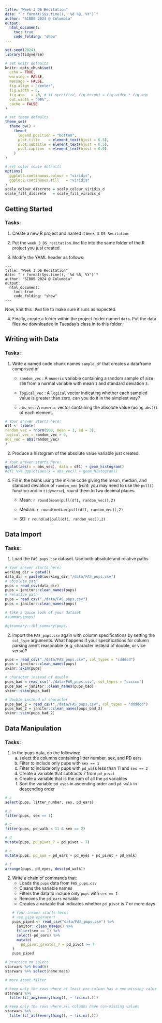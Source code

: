 ```yaml
---
title: "Week 3 DS Recitation"
date: "`r format(Sys.time(), '%d %B, %Y')`"
author: "SIBDS 2024 @ Columbia" 
output: 
  html_document:
    toc: true
    code_folding: "show"
---
```


```r
set.seed(2024)
library(tidyverse)

# set knitr defaults
knitr::opts_chunk$set(
  echo = TRUE,
  warning = FALSE,
  message = FALSE,
  fig.align = "center",
  fig.width = 6,
  fig.asp   = .6, # if specified, fig.height = fig.width * fig.asp
  out.width = "90%",
  cache = FALSE
)

# set theme defaults
theme_set(
  theme_bw() +
    theme(
      legend.position = "bottom",
      plot.title    = element_text(hjust = 0.5),
      plot.subtitle = element_text(hjust = 0.5),
      plot.caption  = element_text(hjust = 0.0)
    )
)

# set color scale defaults
options(
  ggplot2.continuous.colour = "viridis",
  ggplot2.continuous.fill   = "viridis"
)
scale_colour_discrete = scale_colour_viridis_d
scale_fill_discrete   = scale_fill_viridis_d
```

## Getting Started

### Tasks:

1. Create a new R project and named it `Week 3 DS Recitation`

2. Put the `week_3_DS_recitation.Rmd` file into the same folder of the R project you just created. 

3. Modify the YAML header as follows:

```
---
title: "Week 3 DS Recitation"
date: "`r format(Sys.time(), '%d %B, %Y')`"
author: "SIBDS 2024 @ Columbia" 
output: 
  html_document:
    toc: true
    code_folding: "show"
---
```

   Now, knit this `.Rmd` file to make sure it runs as expected.

4. Finally, create a folder within the project folder named `data`. Put the data files we downloaded in Tuesday's class in to this folder. 

## Writing with Data

### Tasks:

  1. Write a named code chunk names `sample_df` that creates a dataframe comprised of
  
      * `random_vec` : A `numeric` variable containing a random sample of size `500` from a normal variable with mean `1` and standard deviation `3`.
    
      * `logical_vec` : A `logical` vector indicating whether each sampled value is greater than zero, can you do it in the simplest way?
    
      * `abs_vec`: A `numeric` vector containing the absolute value (using `abs()`) of each element. 
  
```r
# Your answer starts here: 
df1 <- tibble(
random_vec = rnorm(500, mean = 1, sd = 3),
logical_vec = random_vec > 0,
abs_vec = abs(random_vec)
)
```
  

  2. Produce a histogram of the absolute value variable just created.
  
```r
# Your answer starts here:  
ggplot(aes(x = abs_vec), data = df1) + geom_histogram()
#df1 %>% ggplot(aes(x = abs_vec)) + geom_histogram()
```
  


  4. Fill in the blank using the in-line code giving the mean, median, and standard deviation of `random_vec` (*Hint*: you may need to use the `pull()` function and  in `tidyverse`), round them to two decimal places.
  
      * Mean: `r round(mean(pull(df1, random_vec)),2)`
  
      * Median: `r round(median(pull(df1, random_vec)),2)`   
  
      * SD: `r round(sd(pull(df1, random_vec)),2)`

## Data Import

### Tasks:

  1. Load the `FAS_pups.csv` dataset. Use both absolute and relative paths
  
```r
# Your answer starts here:  
working_dir = getwd()
data_dir = paste0(working_dir,"/data/FAS_pups.csv")
# absolute path
pups = read_csv(data_dir)
pups = janitor::clean_names(pups)
# relative path
pups = read_csv("./data/FAS_pups.csv")
pups = janitor::clean_names(pups)

# Take a quick look of your dataset
#summary(pups)

#gtsummary::tbl_summary(pups)

```
  
2. Import the `FAS_pups.csv` again with column specifications by setting the `col_type` arguments. What happens if your specifications for column parsing aren’t reasonable (e.g. character instead of double, or vice versa)? 

```r
pups = read_csv("./data/FAS_pups.csv", col_types = "cddddd")
pups = janitor::clean_names(pups)
skimr::skim(pups)
```

```r
# character instead of double 
pups_bad = read_csv("./data/FAS_pups.csv", col_types = "cccccc")
pups_bad = janitor::clean_names(pups_bad)
skimr::skim(pups_bad) 
```


```r
# double instead of character
pups_bad_2 = read_csv("./data/FAS_pups.csv", col_types = "dddddd")
pups_bad_2 = janitor::clean_names(pups_bad_2)
skimr::skim(pups_bad_2)
```


## Data Manipulation

### Tasks:

  1. In the pups data, do the following:
      a. select the columns containing litter number, sex, and PD ears
      b. Filter to include only pups with `sex == 1`
      c. Filter to include only pups with `pd_walk` less than 11 and `sex == 2`
      d. Create a variable that subtracts 7 from `pd_pivot`
      e. Create a variable that is the sum of all the `pd` variables
      f. Sort the variable `pd_eyes` in ascending order and `pd_walk` in descending order

```r
# a
select(pups, litter_number, sex, pd_ears)
```

```r
# b
filter(pups, sex == 1)
```

```r
# c
filter(pups, pd_walk < 11 & sex == 2)
```

```r
# d
mutate(pups, pd_pivot_7 = pd_pivot - 7)
```

```r
# e
mutate(pups, pd_sum = pd_ears + pd_eyes + pd_pivot + pd_walk) 
```

```r
# f
arrange(pups, pd_eyes, desc(pd_walk))
```

      
  2. Write a chain of commands that:
      - Loads the `pups` data from `FAS_pups.csv`
      - Cleans the variable names
      - Filters the data to include only `pups` with `sex == 1`
      - Removes the `pd_ears` variable
      - Creates a variable that indicates whether `pd_pivot` is 7 or more days
```r
# Your answer starts here:  
# use pipe operator!
pups_piped <- read_csv("data/FAS_pups.csv") %>%
  janitor::clean_names() %>%
  filter(sex == 1) %>%
  select(-pd_ears) %>%
  mutate(
    pd_pivot_greater_7 = pd_pivot >= 7
) 
pups_piped
```
  
```r
# practice on select
starwars %>% head(6)
starwars %>% select(name:mass)

# more about filter

# keep only the rows where at least one column has a non-missing value
starwars %>% 
  filter(if_any(everything(), ~ !is.na(.)))

# keep only the rows where all columns have non-missing values
starwars %>% 
  filter(if_all(everything(), ~ !is.na(.)))

```
  














